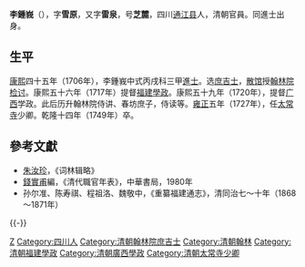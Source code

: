 '''李鍾峩'''（{{bd|1661年||1749年||Li李}}），字'''雪原'''，又字'''雷泉'''，号'''芝麓'''，四川[[通江县|通江县]]人，清朝官員。同進士出身。

== 生平 ==
[[康熙|康熙]]四十五年（1706年），李鍾峩中式丙戌科三甲[[進士|進士]]。选[[庶吉士|庶吉士]]，[[散馆|散馆]]授[[翰林院|翰林院]][[检讨|检讨]]。康熙五十六年（1717年）提督[[福建|福建]][[學政|學政]]。康熙五十九年（1720年），提督[[广西|广西]]学政。此后历升翰林院侍讲、春坊庶子，侍读等。[[雍正|雍正]]五年（1727年），任[[太常寺|太常寺]]少卿。乾隆十四年（1749年）卒。

==參考文獻==
*[[朱汝珍|朱汝珍]]，《词林辑略》
*[[錢實甫|錢實甫]]編，《清代職官年表》，中華書局，1980年
*孙尔准、陈寿祺、程祖洛、魏敬中，《重纂福建通志》，清同治七～十年（1868～1871年）

{{-}}
{{start box}}
{{s-off}}
{{s-before|[[車鼎晉|車鼎晉]]}}
{{s-title|[[清朝福建學政列表|提督福建學政]]|<small>康熙五十六年九月廿二癸酉（1717年10月26日）任</small>}}
{{s-after|[[阿爾賽_(康熙进士)|阿爾賽]]}}
{{end box}}

{{康熙四十五年丙戌科殿試金榜}}

{{Authority control}}

{{DEFAULTSORT:Li李}}
[[Category:李姓|Z]]
[[Category:四川人|Category:四川人]]
[[Category:清朝翰林院庶吉士|Category:清朝翰林院庶吉士]]
[[Category:清朝翰林|Category:清朝翰林]]
[[Category:清朝福建學政|Category:清朝福建學政]]
[[Category:清朝廣西學政|Category:清朝廣西學政]]
[[Category:清朝太常寺少卿|Category:清朝太常寺少卿]]